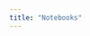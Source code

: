 ```yaml
---
title: "Notebooks"
---
```



<!-- jupyter nbconvert --to html --execute index.ipynb  -->

<!-- quarto render --to html --> 

